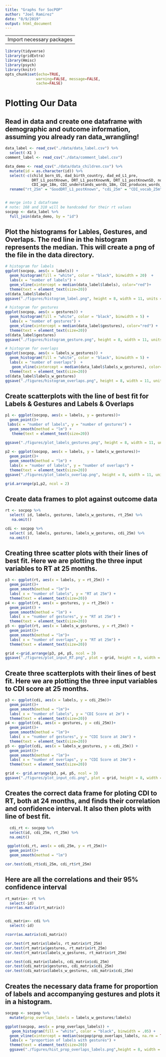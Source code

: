 ```yaml
---
title: "Graphs for SocPOP"
author: "Joel Ramirez"
date: "8/9/2019"
output: html_document
---
```


---
Import necessary packages
---
```r
library(tidyverse)
library(gridExtra)
library(Hmisc)
library(psych)
library(knitr)
opts_chunk$set(echo=TRUE,
              warning=FALSE, message=FALSE,
              cache=FALSE)
```

# Plotting Our Data


## Read in data and create one dataframe with demographic and outcome information, assuming you already ran data_wrangling!
```r
data_label <- read_csv("./data/data_label.csv") %>% 
  select(-X1 )
comment_label <- read_csv("./data/comment_label.csv")

data_demo <- read_csv("./data/data_children.csv") %>% 
  mutate(id = as.character(id)) %>% 
  select(-c(child_born_US, dad_birth_country, dad_ed_L1_pre,
            DRT_L1_postKnown, DRT_L1_postKnownN, DRT_L1_postKnownSD, notGoodRT_L1_post_reason, 
            CDI_age_18m, CDI_understands_words_18m, CDI_produces_words_18m, CDI_age_25m)) %>% 
  rename("rt_25m" = "GoodDRT_L1_postKnown", "cdi_25m" = "CDI_vocab_25m")


# merge into 1 dataframe
# note: 168 and 310 will be handcoded for their rt values
socpop <- data_label %>% 
  full_join(data_demo, by = "id")

```



## Plot the histograms for Lables, Gestures, and Overlaps. The red line in the histogram represents the median. This will create a png of the file in the data directory.
```r

# histogram for labels
ggplot(socpop, aes(x = labels)) + 
  geom_histogram(fill = "white", color = "black", binwidth = 20)  + 
  labs(x = "number of labels") +
  geom_vline(xintercept = median(data_label$labels), color="red")+
  theme(text = element_text(size=20))
sd(data_label$labels)
ggsave("./figures/histogram_label.png", height = 8, width = 11, units = "in")

# histogram for gestures
ggplot(socpop, aes(x = gestures)) +
  geom_histogram(fill = "white", color = "black", binwidth = 5) + 
  labs(x = "number of gestures") +
  geom_vline(xintercept = median(data_label$gestures), color="red") +
  theme(text = element_text(size=20)) 
sd(data_label$gestures)
ggsave("./figures/histogram_gesture.png", height = 8, width = 11, units = "in")

# histogram for overlaps
ggplot(socpop, aes(x = labels_w_gestures)) +
  geom_histogram(fill = "white", color = "black", binwidth = 5) +
  labs(x = "number of overlaps")  +
   geom_vline(xintercept = median(data_label$labels_w_gestures), color="red") +
  theme(text = element_text(size=20))
sd(data_label$labels_w_gestures)
ggsave("./figures/histogram_overlaps.png", height = 8, width = 11, units = "in")
```


## Create scatterplots with the line of best fit for Labels & Gestures and Labels & Overlaps
```r

p1 <- ggplot(socpop, aes(x = labels, y = gestures))+
  geom_point()+
 labs(x = "number of labels", y = "number of gestures") +
  geom_smooth(method = "lm") +
   theme(text = element_text(size=20))

ggsave("./figures/plot_labels_gestures.png", height = 8, width = 11, units = "in")
  
p2 <- ggplot(socpop, aes(x = labels, y = labels_w_gestures))+
  geom_point()+
  geom_smooth(method = "lm") +
  labs(x = "number of labels", y = "number of overlaps") +
  theme(text = element_text(size=20))
ggsave("./figures/plot_labels_overlap.png", height = 8, width = 11, units = "in")

grid.arrange(p1,p2, ncol = 2)
```



## Create data frames to plot against outcome data
```r
rt <- socpop %>% 
  select( id, labels, gestures, labels_w_gestures, rt_25m) %>% 
   na.omit()

cdi <- socpop %>% 
  select( id, labels, gestures, labels_w_gestures, cdi_25m) %>% 
  na.omit()
```


## Creating three scatter plots with their lines of best fit. Here we are plotting the three input variables to RT at 25 months. 
```r
p3 <- ggplot(rt, aes(x = labels, y = rt_25m)) +
  geom_point()+
  geom_smooth(method = "lm")+
  labs( x = "number of labels", y = "RT at 25m") +
  theme(text = element_text(size=20))
p4 <- ggplot(rt, aes(x = gestures, y = rt_25m)) +
  geom_point() +
  geom_smooth(method = "lm") +
  labs( x = "number of gestures", y = "RT at 25m") +
  theme(text = element_text(size=20))
p5 <- ggplot(rt, aes(x = labels_w_gestures, y = rt_25m)) +
  geom_point()+
  geom_smooth(method = "lm")+
  labs( x = "number of overlaps", y = "RT at 25m") +
  theme(text = element_text(size=20))

grid <-grid.arrange(p3, p4, p5, ncol = 3)
ggsave("./figures/plot_input_RT.png", plot = grid, height = 8, width = 11, units = "in")
```


## Create three scatterplots with their lines of best fit. Here we are plotting the three input variables to CDI score at 25 months. 
```r
p3 <- ggplot(cdi, aes(x = labels, y = cdi_25m))+
  geom_point()+
  geom_smooth(method = "lm")+
  labs( x = "number of labels", y = "CDI Score at 2m") +
  theme(text = element_text(size=20))
p4 <- ggplot(cdi, aes(x = gestures, y = cdi_25m))+
  geom_point()+
  geom_smooth(method = "lm")+
  labs( x = "number of gestures", y = "CDI Score at 24m") +
  theme(text = element_text(size=20))
p5 <- ggplot(cdi, aes(x = labels_w_gestures, y = cdi_25m)) +
  geom_point()+
  geom_smooth(method = "lm")+
  labs( x = "number of overlaps", y = "CDI Score at 24m") +
  theme(text = element_text(size=20))

grid <- grid.arrange(p3, p4, p5, ncol = 3)
ggsave("./figures/plot_input_cdi.png", plot = grid, height = 8, width = 11, units = "in")
```


## Creates the correct data frame for ploting CDI to RT, both at 24 months, and finds their correlation and confidence interval. It also then plots with line of best fit.
```r
  cdi_rt <- socpop %>% 
  select(id, cdi_25m, rt_25m) %>% 
  na.omit()

 ggplot(cdi_rt, aes(x = cdi_25m, y = rt_25m))+
  geom_point()+
  geom_smooth(method = "lm")

cor.test(cdi_rt$cdi_25m, cdi_rt$rt_25m)


```


##  Here are all the correlations and their 95% confidence interval
```r
rt_matrix<- rt %>% 
  select(-id) 
rcorr(as.matrix(rt_matrix))


cdi_matrix<- cdi %>% 
  select(-id) 

rcorr(as.matrix(cdi_matrix))

cor.test(rt_matrix$labels, rt_matrix$rt_25m)
cor.test(rt_matrix$gestures, rt_matrix$rt_25m)
cor.test(rt_matrix$labels_w_gestures, rt_matrix$rt_25m)

cor.test(cdi_matrix$labels, cdi_matrix$cdi_25m)
cor.test(cdi_matrix$gestures, cdi_matrix$cdi_25m)
cor.test(cdi_matrix$labels_w_gestures, cdi_matrix$cdi_25m)

```

## Creates the necessary data frame for proportion of labels and accompanying gestures and plots it in a histogram.
```r
socpop <- socpop %>% 
  mutate(prop_overlaps_labels = labels_w_gestures/labels)

ggplot(socpop, aes(x = prop_overlaps_labels)) +
   geom_histogram(fill = "white", color = "black", binwidth = .05) +
  geom_vline(xintercept = median(socpop$prop_overlaps_labels, na.rm = TRUE), color="red") +
  labs(x = "proportion of labels with gestures") +
  theme(text = element_text(size=20))
  ggsave("./figures/hist_prop_overlaps_labels.png",height = 8, width = 11, units = "in")
```




